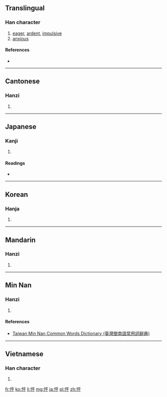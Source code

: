 ==Translingual==

===Han character===
{{Han char|rn=61|rad=心|as=05|sn=8|four=9104<sub>9</sub>|canj=心一火十 (PMFJ)}}

# [[eager]], [[ardent]], [[impulsive]]
# [[anxious]]

====References====
* {{Han ref|kx=0381.220|dkj=10476|dj=0710.070|hdz=42284.090|uh=6026|ud=24614|bh=CC7B|bd=52347}}

----

==Cantonese==

===Hanzi===
{{yue-hanzi|jyut=ping1|y=ping1}}

# {{defn|lang=yue|sort=心05}}

----

==Japanese==

===Kanji===
{{ja-kanji|grade=|rs=心05}}

# {{defn|lang=ja|sort=心05}}

====Readings====
* {{ja-readings|on=[[ほう]] (hō), [[ひょう]] (hyō)|kun=}}

----

==Korean==

===Hanja===
{{ko-hanja|hangeul=평|eumhun=|rv=pyeong|mr=p'yŏng|y=phyeng}}

# {{defn|lang=ko|sort=心05}}

----

==Mandarin==

===Hanzi===
{{cmn-hanzi|pin=[[pēng]] ([[peng1]])|wg=p'eng<sup>1</sup>}}

# {{defn|lang=cmn|sort=心05}}

----

==Min Nan==

===Hanzi===
{{nan-hanzi|tlpa=[[phēnn]] (phenn<sup>7</sup>)}}

# {{defn|lang=nan|sort=心05}}

====References====
*[http://twblg.dict.edu.tw/holodict_new/index.html Taiwan Min Nan Common Words Dictionary (臺灣閩南語常用詞辭典)]

----

==Vietnamese==

===Han character===
{{vi-readings|rs=心05| hanviet = [[bừng]], [[bằn]], [[phạnh]], [[phanh]]}}

# {{defn|lang=vi|sort=心05}}

[[fr:怦]]
[[ko:怦]]
[[li:怦]]
[[mg:怦]]
[[ja:怦]]
[[pl:怦]]
[[zh:怦]]